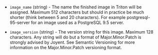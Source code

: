 <!-- Code generated from the comments of the TargetImageConfig struct in builder/triton/target_image_config.go; DO NOT EDIT MANUALLY -->

-   `image_name` (string) - The name the finished image in Triton will be
    assigned. Maximum 512 characters but should in practice be much shorter
    (think between 5 and 20 characters). For example postgresql-95-server for
    an image used as a PostgreSQL 9.5 server.
    
-   `image_version` (string) - The version string for this image. Maximum 128
    characters. Any string will do but a format of Major.Minor.Patch is
    strongly advised by Joyent. See Semantic Versioning
    for more information on the Major.Minor.Patch versioning format.
    
